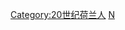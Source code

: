 {{Commonscat|People associated with World War II from the Netherlands}}

[[Category:20世纪荷兰人|Category:20世纪荷兰人]]
[[Category:各國第二次世界大戰人物|N]]